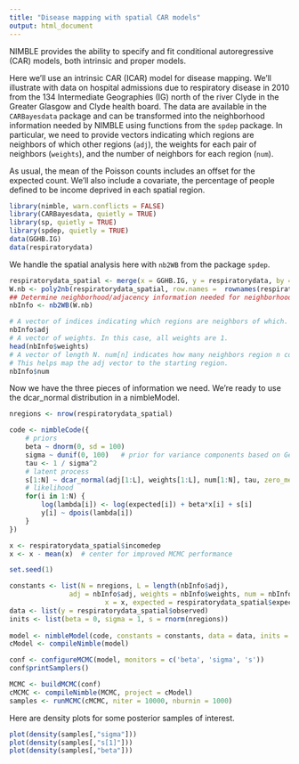 ```yaml
---
title: "Disease mapping with spatial CAR models"
output: html_document
---
```


NIMBLE provides the ability to specify and fit conditional autoregressive (CAR) models,
both intrinsic and proper models.

Here we'll use an intrinsic CAR (ICAR) model for disease mapping. We'll illustrate with data on hospital admissions due to respiratory disease in 2010 from the 134 Intermediate Geographies (IG) north of the river Clyde in the Greater Glasgow and Clyde health board. The data are available in the `CARBayesdata` package and can be transformed into the neighborhood information needed by NIMBLE using functions from the `spdep` package. In particular, we need to provide vectors indicating which regions are neighbors of which other regions (`adj`), the weights for each pair of neighbors (`weights`), and the number of neighbors for each region (`num`).

As usual, the mean of the Poisson counts includes an offset for the expected count. We'll also include a covariate, the percentage of people defined to be income deprived in each spatial region.


```r
library(nimble, warn.conflicts = FALSE)
library(CARBayesdata, quietly = TRUE)
library(sp, quietly = TRUE)
library(spdep, quietly = TRUE)
data(GGHB.IG)
data(respiratorydata)
```

We handle the spatial analysis here with `nb2WB` from the package `spdep`.

```r
respiratorydata_spatial <- merge(x = GGHB.IG, y = respiratorydata, by = "IG", all.x = FALSE)
W.nb <- poly2nb(respiratorydata_spatial, row.names =  rownames(respiratorydata_spatial@data))
## Determine neighborhood/adjacency information needed for neighborhood-based CAR model
nbInfo <- nb2WB(W.nb)

# A vector of indices indicating which regions are neighbors of which.
nbInfo$adj
# A vector of weights. In this case, all weights are 1.
head(nbInfo$weights)
# A vector of length N. num[n] indicates how many neighbors region n contains.
# This helps map the adj vector to the starting region.
nbInfo$num
```

Now we have the three pieces of information we need. We're ready to use the dcar_normal distribution in a nimbleModel.

```r
nregions <- nrow(respiratorydata_spatial)

code <- nimbleCode({
    # priors
    beta ~ dnorm(0, sd = 100)
    sigma ~ dunif(0, 100)   # prior for variance components based on Gelman (2006)
    tau <- 1 / sigma^2
    # latent process
    s[1:N] ~ dcar_normal(adj[1:L], weights[1:L], num[1:N], tau, zero_mean = 0)
    # likelihood
    for(i in 1:N) {
        log(lambda[i]) <- log(expected[i]) + beta*x[i] + s[i]
        y[i] ~ dpois(lambda[i])
    }
})

x <- respiratorydata_spatial$incomedep
x <- x - mean(x)  # center for improved MCMC performance

set.seed(1)

constants <- list(N = nregions, L = length(nbInfo$adj), 
			   adj = nbInfo$adj, weights = nbInfo$weights, num = nbInfo$num,
	     	            x = x, expected = respiratorydata_spatial$expected)
data <- list(y = respiratorydata_spatial$observed)
inits <- list(beta = 0, sigma = 1, s = rnorm(nregions))
	  
model <- nimbleModel(code, constants = constants, data = data, inits = inits)
cModel <- compileNimble(model)

conf <- configureMCMC(model, monitors = c('beta', 'sigma', 's'))
conf$printSamplers()

MCMC <- buildMCMC(conf)
cMCMC <- compileNimble(MCMC, project = cModel)
samples <- runMCMC(cMCMC, niter = 10000, nburnin = 1000)
```

Here are density plots for some posterior samples of interest.

```r
plot(density(samples[,"sigma"]))
plot(density(samples[,"s[1]"]))
plot(density(samples[,"beta"]))
```

